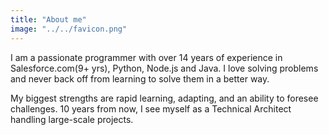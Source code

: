 ```yaml
---
title: "About me"
image: "../../favicon.png"
---
```



I am a passionate programmer with over 14 years of experience in Salesforce.com(9+ yrs), Python, Node.js and Java. I love solving problems and never back off from learning to solve them in a better way.

My biggest strengths are rapid learning, adapting, and an ability to foresee challenges. 10 years from now, I see myself as a Technical Architect handling large-scale projects.

